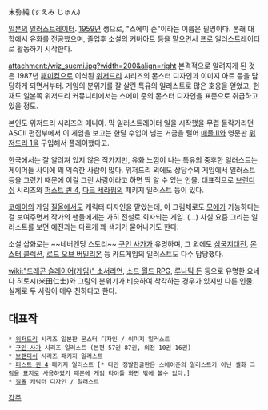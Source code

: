 末弥純 (すえみ じゅん)

[[일본]]의 [[일러스트레이터]]. [[1959년]] 생으로, "스에미 준"이라는 이름은 필명이다. 본래 대학에서 유화를 전공했으며, 졸업후 소설의 커버아트 등을 맡으면서 프로 일러스트레이터로 활동하기 시작한다.

attachment:/wiz_suemi.jpg?width=200&align=right 본격적으로 알려지게 된 것은 1987년 [[패미컴]]으로 이식된 [[위저드리]] 시리즈의 몬스터 디자인과 이미지 아트 등을 담당하게 되면서부터. 게임의 분위기를 잘 살린 특유의 일러스트로 많은 호응을 얻었고, 현재도 일본쪽 위저드리 커뮤니티에서는 스에미 준의 몬스터 디자인을 표준으로 취급하고 있을 정도.

본인도 위저드리 시리즈의 매니아. 막 일러스트레이터 일을 시작했을 무렵 들락거리던 ASCII 편집부에서 이 게임을 보고는 한달 수입이 넘는 거금을 털어 [[애플 II]]와 영문판 [[위저드리 1]]을 구입해서 플레이했다고.

한국에서는 잘 알려져 있지 않은 작가지만, 유화 느낌이 나는 특유의 중후한 일러스트는 게이머들 사이에 꽤 익숙한 사람이 많다. 위저드리 외에도 상당수의 게임에서 일러스트 등을 그렸기 때문에 이걸 그린 사람이라고 하면 딱 알 수 있는 인물. 대표적으로 [[브랜디쉬]] 시리즈와 [[퍼스트 퀸 4]], [[다크 세라핌]]의 패키지 일러스트 등이 있다.

[[코에이]]의 게임 [[질올]]에서도 캐릭터 디자인을 맡았는데, 이 그림체로도 [[모에]]가 가능하다는 걸 보여주면서 작가의 팬들에게는 가히 전설로 회자되는 게임. (…) 사실 요즘 그리는 일러스트를 보면 예전과는 다르게 꽤 색기가 묻어나기도 한다.

소설 삽화로는 ~~네버엔딩 스토리~~ [[구인 사가]]가 유명하며, 그 외에도 [[삼국지대전]], [[몬스터 콜렉션]], [[로드 오브 버밀리온]] 등 카드게임의 일러스트도 다수 담당했다.

[[wiki:"드래곤 슬레이어(게임)" 소서리언]], [[소드 월드 RPG]], [[루나틱 돈]] 등으로 유명한 요네다 히토시(米田仁士)와 그림의 분위기가 비슷하여 착각하는 경우가 있지만 다른 인물. 실제로 두 사람이 매우 친하다고 한다.

== 대표작 ==
 * [[위저드리]] 시리즈 일본판 몬스터 디자인 / 이미지 일러스트
 * [[구인 사가]] 시리즈 일러스트 (본편 57권-87권, 외전 10권-16권)
 * [[브랜디쉬]] 시리즈 패키지 일러스트
 * [[퍼스트 퀸 4]] 패키지 일러스트 [* 다만 정발한글판은 스에이준의 일러스트가 아닌 셀화 그림을 표지로 사용하였기 때문에 게임 타이틀 화면 밖에 볼수 없다.]
 * [[질올]] 캐릭터 디자인 / 일러스트

[[각주]]
